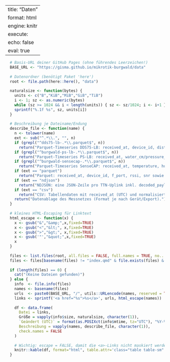   ---
  title: "Daten"
  format: html
  engine: knitr
  execute:
    echo: false
    eval: true
  ---
  
```r
  # Basis-URL deiner GitHub Pages (ohne führendes Leerzeichen!)
  BASE_URL <- "https://gisma.github.io/mikrotik-burgwald/data"
  
  # Datenordner (benötigt Paket 'here')
  root <- file.path(here::here(), "data")
  
  naturalsize <- function(bytes) {
    units <- c("B","KiB","MiB","GiB","TiB")
    i <- 1; sz <- as.numeric(bytes)
    while (sz >= 1024 && i < length(units)) { sz <- sz/1024; i <- i+1 }
    sprintf("%.1f %s", sz, units[i])
  }
  
  # Beschreibung je Dateiname/Endung
  describe_file <- function(name) {
    n <- tolower(name)
    ext <- sub("^.*\\.", "", n)
    if (grepl("^dds75-lb-.*\\.parquet$", n))
      return("Parquet-Timeseries DDS75-LB: received_at, device_id, distance_cm, temperature, battery, Flags.")
    if (grepl("^burgwald-ps-lb-.*\\.parquet$", n))
      return("Parquet-Timeseries PS-LB: received_at, water_cm/pressure_kpa/_mpa, idc_input_ma, vdc_input_v, battery.")
    if (grepl("^burgwald-sensecap-.*\\.parquet$", n))
      return("Parquet-Timeseries SenseCAP: received_at, temperature, humidity, pressure_hpa, illumination, ggf. UV/Wind/Regen.")
    if (ext == "parquet")
      return("Parquet: received_at, device_id, f_port, rssi, snr sowie sensortypische Messspalten.")
    if (ext == "ndjson")
      return("NDJSON: eine JSON-Zeile pro TTN-Uplink inkl. decoded_payload, rssi/snr, f_port.")
    if (ext == "csv")
      return("CSV: Tabellendaten mit received_at (UTC) und normalisierten Messfeldern; Kopfzeile vorhanden.")
    return("Datenablage des Messnetzes (Format je nach Gerät/Export).")
  }
  
  # kleines HTML-Escaping für Linktext
  html_escape <- function(x) {
    x <- gsub("&","&amp;",x,fixed=TRUE)
    x <- gsub("<","&lt;", x,fixed=TRUE)
    x <- gsub(">","&gt;", x,fixed=TRUE)
    x <- gsub('"',"&quot;",x,fixed=TRUE)
    x
  }
  
  files <- list.files(root, all.files = FALSE, full.names = TRUE, no.. = TRUE)
  files <- files[basename(files) != "index.qmd" & file.exists(files) & !dir.exists(files)]
  
  if (length(files) == 0) {
    cat("(Keine Dateien gefunden)")
  } else {
    info  <- file.info(files)
    names <- basename(files)
    urls  <- paste0(BASE_URL, "/", utils::URLencode(names, reserved = TRUE))
    links <- sprintf('<a href="%s">%s</a>', urls, html_escape(names))
  
    df <- data.frame(
      Datei = links,
      Größe = vapply(info$size, naturalsize, character(1)),
      `Geändert (UTC)` = format(as.POSIXct(info$mtime, tz="UTC"), "%Y-%m-%d %H:%M:%SZ"),
      Beschreibung = vapply(names, describe_file, character(1)),
      check.names = FALSE
    )
  
    # Wichtig: escape = FALSE, damit die <a>-Links nicht maskiert werden
    knitr::kable(df, format="html", table.attr='class="table table-sm"', escape=FALSE)
  }

```

